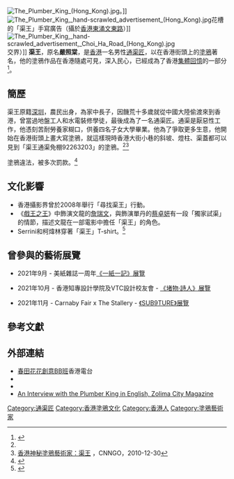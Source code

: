 [[File:The_Plumber_King_(Hong_Kong).jpg|thumb]]。]]
[[File:The_Plumber_King,_hand-scrawled_advertisement_(Hong_Kong).jpg|thumb]]花槽的「渠王」手寫廣告（攝於[[香港|香港]][[東涌_(香港)|東涌]][[文東路|文東路]]）]]
[[File:The_Plumber_King,_hand-scrawled_advertisement,_Choi_Ha_Road_(Hong_Kong).jpg|thumb]]交界）]]
'''渠王'''，原名'''嚴照棠'''，是[[香港|香港]]一名男性[[通渠匠|通渠匠]]，以在香港街頭上的[[塗鴉|塗鴉]]著名，他的塗鴉作品在香港隨處可見，深入民心，已經成為了香港[[集體回憶|集體回憶]]的一部分<ref name="尋找渠王">{{cite news|title=尋找渠王|url=http://hk.next.nextmedia.com/template/next/art_main.php?iss_id=1059&sec_id=1000853&art_id=14162038|newspaper=壹週刊|date=2010-06-24|accessdate=2011-04-27|archive-date=2010-07-03|archive-url=https://web.archive.org/web/20100703192507/http://hk.next.nextmedia.com/template/next/art_main.php?iss_id=1059&sec_id=1000853&art_id=14162038|dead-url=no}}</ref>。

==簡歷==
渠王原籍[[深圳|深圳]]，農民出身，為家中長子，因饑荒十多歲就從中國大陸偷渡來到香港，曾當過地盤工人和水電裝修學徒，最後成為了一名通渠匠。通渠是厭惡性工作，他憑刻苦耐勞養家糊口，供養四名子女大學畢業。他為了爭取更多生意，他開始在香港街頭上畫大寫塗鴉，就這樣現時香港大街小巷的斜坡、燈柱、渠蓋都可以見到「渠王通渠免棚92263203」的塗鴉。<ref name="尋找渠王"/><ref>[http://travel.cnn.com/hong-kong/life/hong-kongs-mystery-graffiti-artist-plumber-king-217833 香港神秘塗鴉藝術家：渠王] {{Wayback|url=http://travel.cnn.com/hong-kong/life/hong-kongs-mystery-graffiti-artist-plumber-king-217833 |date=20210126124553 }}，CNNGO，2010-12-30</ref>

塗鴉違法，被多次罰款。<ref>{{cite book|author1=張讚國|author2=高從霖|title=塗鴉香港: 公共空間、政治與全球化|url=http://books.google.com/books?id=_lIlAwAAQBAJ&pg=PA69|date=2012|publisher=香港城市大學出版社|isbn=978-962-937-210-1|pages=69–}}</ref>

==文化影響==
*香港攝影界曾於2008年舉行「尋找渠王」行動。
*《[[戲王之王_(2007年電影)|戲王之王]]》中飾演文龍的[[詹瑞文|詹瑞文]]，與飾演單丹的[[蔡卓妍|蔡卓妍]]有一段「獨家試渠」的情節，描述文龍在一部電影中擔任「渠王」的角色。
*Serrini和柯煒林穿著「渠王」T-shirt。<ref>{{Cite web|title=「渠王」嚴照棠IG爆紅｜連Serrini都力撐，你一定見過他的作品！ -- INNER|url=https://www.mpweekly.com/inner/%E9%80%9A%E6%B8%A0%E5%85%8D%E6%A3%9A-%E9%A6%99%E6%B8%AF%E6%96%87%E5%8C%96-%E6%9C%AC%E5%9C%B0%E8%A8%AD%E8%A8%88-186920/amp|access-date=2021-09-27|work=www.mpweekly.com|archive-date=2021-11-30|archive-url=https://web.archive.org/web/20211130001251/https://www.mpweekly.com/inner/%e9%80%9a%e6%b8%a0%e5%85%8d%e6%a3%9a-%e9%a6%99%e6%b8%af%e6%96%87%e5%8c%96-%e6%9c%ac%e5%9c%b0%e8%a8%ad%e8%a8%88-186920/amp|dead-url=no}}</ref>

==曾參與的藝術展覽==
*2021年9月 - 美紙雜誌一周年[https://www.lifenewshk.com/2021/09/blog-post_38.html?m=1 《一紙一記》展覽]

*2021年10月 - 香港知專設計學院及VTC設計校友會 - [https://m.facebook.com/jetmagazine.hk/posts/6182962085108681 《堵物‧詩人》展覽]

*2021年11月 - Carnaby Fair x The Stallery - [https://hongkongfp.com/2021/12/27/interview-hong-kongs-plumber-king-taps-the-local-street-art-market/ 《SUB9TURE》展覽]

==參考文獻==
{{Reflist}}

==外部連結==
*[http://gbcode.rthk.org.hk/b5i/programme.rthk.hk/rthk/tv/player_popup.php?pid=4776&eid=106314&d=2010-04-11&player=media&type=archive&channel=tv 春田花花創意BB班]香港電台
*{{Instagram|9226_3203|攝錄渠王作品}}
*{{Instagram|the.plumber.king|渠王官方}}
*[https://zolimacitymag.com/meet-plumber-king-hong-kong-unexpected-graffiti-icon/ An Interview with the Plumber King in English, Zolima City Magazine] {{Wayback|url=https://zolimacitymag.com/meet-plumber-king-hong-kong-unexpected-graffiti-icon/ |date=20210927153850 }}
[[Category:通渠匠|Category:通渠匠]]
[[Category:香港塗鴉文化|Category:香港塗鴉文化]]
[[Category:香港人|Category:香港人]]
[[Category:塗鴉藝術家|Category:塗鴉藝術家]]